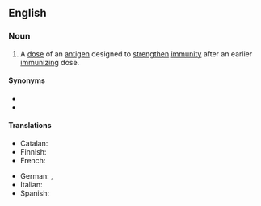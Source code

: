 ==English==

===Noun===
{{en-noun}}
# A [[dose]] of an [[antigen]] designed to [[strengthen]] [[immunity]] after an earlier [[immunizing]] dose.

====Synonyms====
* {{l|en|booster injection}}
* {{l|en|booster shot}}

====Translations====
{{trans-top|dose of an antigen designed to strengthen immunity after an earlier immunizing dose}}
* Catalan: {{t|ca|dosi de record|f}}
* Finnish: {{t|fi|tehosterokotus}}
* French: {{t+|fr|rappel|m}}
{{trans-mid}}
* German: {{t|de|Wiederholungsimpfung|f}}, {{t|de|Auffrischungsimpfung|f}}
* Italian: {{t+|it|richiamo|m}}
* Spanish: {{t+|es|recuerdo|m}}
{{trans-bottom}}